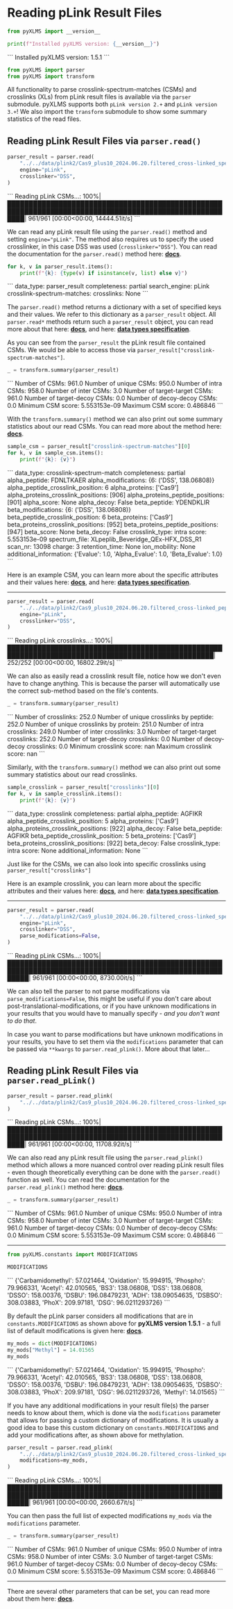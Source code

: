 
# Reading pLink Result Files


```python copy
from pyXLMS import __version__

print(f"Installed pyXLMS version: {__version__}")
```
<Callout emoji="✓">
```
    Installed pyXLMS version: 1.5.1
```
</Callout>


```python copy
from pyXLMS import parser
from pyXLMS import transform
```

All functionality to parse crosslink-spectrum-matches (CSMs) and crosslinks (XLs) from pLink result files is available via the `parser` submodule. pyXLMS supports both `pLink version 2.+` and `pLink version 3.+`! We also import the `transform` submodule to show some summary statistics of the read files.

## Reading pLink Result Files via `parser.read()`


```python copy
parser_result = parser.read(
    "../../data/plink2/Cas9_plus10_2024.06.20.filtered_cross-linked_spectra.csv",
    engine="pLink",
    crosslinker="DSS",
)
```
<Callout emoji="✓">
```
    Reading pLink CSMs...: 100%|████████████████████████████████████████████████████████████████████████████████████████████████████████| 961/961 [00:00<00:00, 14444.51it/s]
```
</Callout>

We can read any pLink result file using the `parser.read()` method and setting `engine="pLink"`. The method also requires us to specify the used crosslinker, in this case DSS was used (`crosslinker="DSS"`). You can read the documentation for the `parser.read()` method here: [**docs**](https://hgb-bin-proteomics.github.io/pyXLMS/pyXLMS.parser.html#pyXLMS.parser.read).


```python copy
for k, v in parser_result.items():
    print(f"{k}: {type(v) if isinstance(v, list) else v}")
```
<Callout emoji="✓">
```
    data_type: parser_result
    completeness: partial
    search_engine: pLink
    crosslink-spectrum-matches: <class 'list'>
    crosslinks: None
```
</Callout>

The `parser.read()` method returns a dictionary with a set of specified keys and their values. We refer to this dictionary as a `parser_result` object. All `parser.read*` methods return such a `parser_result` object, you can read more about that here: [**docs**](https://hgb-bin-proteomics.github.io/pyXLMS/pyXLMS.html#pyXLMS.data.create_parser_result), and here: [**data types specification**](https://github.com/hgb-bin-proteomics/pyXLMS/blob/master/docs/data_types.md).

As you can see from the `parser_result` the pLink result file contained CSMs. We would be able to access those via `parser_result["crosslink-spectrum-matches"]`.


```python copy
_ = transform.summary(parser_result)
```
<Callout emoji="✓">
```
    Number of CSMs: 961.0
    Number of unique CSMs: 950.0
    Number of intra CSMs: 958.0
    Number of inter CSMs: 3.0
    Number of target-target CSMs: 961.0
    Number of target-decoy CSMs: 0.0
    Number of decoy-decoy CSMs: 0.0
    Minimum CSM score: 5.553153e-09
    Maximum CSM score: 0.486846
```
</Callout>

With the `transform.summary()` method we can also print out some summary statistics about our read CSMs. You can read more about the method here: [**docs**](https://hgb-bin-proteomics.github.io/pyXLMS/pyXLMS.transform.html#pyXLMS.transform.summary.summary).


```python copy
sample_csm = parser_result["crosslink-spectrum-matches"][0]
for k, v in sample_csm.items():
    print(f"{k}: {v}")
```
<Callout emoji="✓">
```
    data_type: crosslink-spectrum-match
    completeness: partial
    alpha_peptide: FDNLTKAER
    alpha_modifications: {6: ('DSS', 138.06808)}
    alpha_peptide_crosslink_position: 6
    alpha_proteins: ['Cas9']
    alpha_proteins_crosslink_positions: [906]
    alpha_proteins_peptide_positions: [901]
    alpha_score: None
    alpha_decoy: False
    beta_peptide: YDENDKLIR
    beta_modifications: {6: ('DSS', 138.06808)}
    beta_peptide_crosslink_position: 6
    beta_proteins: ['Cas9']
    beta_proteins_crosslink_positions: [952]
    beta_proteins_peptide_positions: [947]
    beta_score: None
    beta_decoy: False
    crosslink_type: intra
    score: 5.553153e-09
    spectrum_file: XLpeplib_Beveridge_QEx-HFX_DSS_R1
    scan_nr: 13098
    charge: 3
    retention_time: None
    ion_mobility: None
    additional_information: {'Evalue': 1.0, 'Alpha_Evalue': 1.0, 'Beta_Evalue': 1.0}
```
</Callout>

Here is an example CSM, you can learn more about the specific attributes and their values here: [**docs**](https://hgb-bin-proteomics.github.io/pyXLMS/pyXLMS.html#pyXLMS.data.create_csm), and here: [**data types specification**](https://github.com/hgb-bin-proteomics/pyXLMS/blob/master/docs/data_types.md).

*****


```python copy
parser_result = parser.read(
    "../../data/plink2/Cas9_plus10_2024.06.20.filtered_cross-linked_peptides.csv",
    engine="pLink",
    crosslinker="DSS",
)
```
<Callout emoji="✓">
```
    Reading pLink crosslinks...: 100%|██████████████████████████████████████████████████████████████████████████████████████████████████| 252/252 [00:00<00:00, 16802.29it/s]
```
</Callout>


We can also as easily read a crosslink result file, notice how we don't even have to change anything. This is because the parser will automatically use the correct sub-method based on the file's contents. 


```python copy
_ = transform.summary(parser_result)
```
<Callout emoji="✓">
```
    Number of crosslinks: 252.0
    Number of unique crosslinks by peptide: 252.0
    Number of unique crosslinks by protein: 251.0
    Number of intra crosslinks: 249.0
    Number of inter crosslinks: 3.0
    Number of target-target crosslinks: 252.0
    Number of target-decoy crosslinks: 0.0
    Number of decoy-decoy crosslinks: 0.0
    Minimum crosslink score: nan
    Maximum crosslink score: nan
```
</Callout>

Similarly, with the `transform.summary()` method we can also print out some summary statistics about our read crosslinks.


```python copy
sample_crosslink = parser_result["crosslinks"][0]
for k, v in sample_crosslink.items():
    print(f"{k}: {v}")
```
<Callout emoji="✓">
```
    data_type: crosslink
    completeness: partial
    alpha_peptide: AGFIKR
    alpha_peptide_crosslink_position: 5
    alpha_proteins: ['Cas9']
    alpha_proteins_crosslink_positions: [922]
    alpha_decoy: False
    beta_peptide: AGFIKR
    beta_peptide_crosslink_position: 5
    beta_proteins: ['Cas9']
    beta_proteins_crosslink_positions: [922]
    beta_decoy: False
    crosslink_type: intra
    score: None
    additional_information: None
```
</Callout>

Just like for the CSMs, we can also look into specific crosslinks using `parser_result["crosslinks"]`

Here is an example crosslink, you can learn more about the specific attributes and their values here: [**docs**](https://hgb-bin-proteomics.github.io/pyXLMS/pyXLMS.html#pyXLMS.data.create_crosslink), and here: [**data types specification**](https://github.com/hgb-bin-proteomics/pyXLMS/blob/master/docs/data_types.md).

*****


```python copy
parser_result = parser.read(
    "../../data/plink2/Cas9_plus10_2024.06.20.filtered_cross-linked_spectra.csv",
    engine="pLink",
    crosslinker="DSS",
    parse_modifications=False,
)
```
<Callout emoji="✓">
```
    Reading pLink CSMs...: 100%|█████████████████████████████████████████████████████████████████████████████████████████████████████████| 961/961 [00:00<00:00, 8730.00it/s]
```
</Callout>

We can also tell the parser to not parse modifications via `parse_modifications=False`, this might be useful if you don't care about post-translational-modifications, or if you have unknown modifications in your results that you would have to manually specify - _and you don't want to do that_.

In case you want to parse modifications but have unknown modifications in your results, you have to set them via the `modifications` parameter that can be passed via `**kwargs` to `parser.read_plink()`. More about that later...

## Reading pLink Result Files via `parser.read_pLink()`


```python copy
parser_result = parser.read_plink(
    "../../data/plink2/Cas9_plus10_2024.06.20.filtered_cross-linked_spectra.csv"
)
```
<Callout emoji="✓">
```
    Reading pLink CSMs...: 100%|████████████████████████████████████████████████████████████████████████████████████████████████████████| 961/961 [00:00<00:00, 11708.92it/s]
```
</Callout>

We can also read any pLink result file using the `parser.read_plink()` method which allows a more nuanced control over reading pLink result files - even though theoretically everything can be done with the `parser.read()` function as well. You can read the documentation for the `parser.read_plink()` method here: [**docs**](https://hgb-bin-proteomics.github.io/pyXLMS/pyXLMS.parser.html#pyXLMS.parser.parser_xldbse_plink.read_plink).


```python copy
_ = transform.summary(parser_result)
```
<Callout emoji="✓">
```
    Number of CSMs: 961.0
    Number of unique CSMs: 950.0
    Number of intra CSMs: 958.0
    Number of inter CSMs: 3.0
    Number of target-target CSMs: 961.0
    Number of target-decoy CSMs: 0.0
    Number of decoy-decoy CSMs: 0.0
    Minimum CSM score: 5.553153e-09
    Maximum CSM score: 0.486846
```
</Callout>

*****


```python copy
from pyXLMS.constants import MODIFICATIONS

MODIFICATIONS
```
<Callout emoji="✓">
```
    {'Carbamidomethyl': 57.021464,
     'Oxidation': 15.994915,
     'Phospho': 79.966331,
     'Acetyl': 42.010565,
     'BS3': 138.06808,
     'DSS': 138.06808,
     'DSSO': 158.00376,
     'DSBU': 196.08479231,
     'ADH': 138.09054635,
     'DSBSO': 308.03883,
     'PhoX': 209.97181,
     'DSG': 96.0211293726}
```
</Callout>


By default the pLink parser considers all modifications that are in `constants.MODIFICATIONS` as shown above for **pyXLMS version 1.5.1** - a full list of default modifications is given here: [**docs**](https://hgb-bin-proteomics.github.io/pyXLMS/pyXLMS.html#pyXLMS.constants.MODIFICATIONS).


```python copy
my_mods = dict(MODIFICATIONS)
my_mods["Methyl"] = 14.01565
my_mods
```
<Callout emoji="✓">
```
    {'Carbamidomethyl': 57.021464,
     'Oxidation': 15.994915,
     'Phospho': 79.966331,
     'Acetyl': 42.010565,
     'BS3': 138.06808,
     'DSS': 138.06808,
     'DSSO': 158.00376,
     'DSBU': 196.08479231,
     'ADH': 138.09054635,
     'DSBSO': 308.03883,
     'PhoX': 209.97181,
     'DSG': 96.0211293726,
     'Methyl': 14.01565}
```
</Callout>


If you have any additional modifications in your result file(s) the parser needs to know about them, which is done via the `modifications` parameter that allows for passing a custom dictionary of modifications. It is usually a good idea to base this custom dictionary on `constants.MODIFICATIONS` and add your modifications after, as shown above for methylation.


```python copy
parser_result = parser.read_plink(
    "../../data/plink2/Cas9_plus10_2024.06.20.filtered_cross-linked_spectra.csv",
    modifications=my_mods,
)
```
<Callout emoji="✓">
```
    Reading pLink CSMs...: 100%|█████████████████████████████████████████████████████████████████████████████████████████████████████████| 961/961 [00:00<00:00, 2660.67it/s]
```
</Callout>

You can then pass the full list of expected modifications `my_mods` via the `modifications` parameter.


```python copy
_ = transform.summary(parser_result)
```
<Callout emoji="✓">
```
    Number of CSMs: 961.0
    Number of unique CSMs: 950.0
    Number of intra CSMs: 958.0
    Number of inter CSMs: 3.0
    Number of target-target CSMs: 961.0
    Number of target-decoy CSMs: 0.0
    Number of decoy-decoy CSMs: 0.0
    Minimum CSM score: 5.553153e-09
    Maximum CSM score: 0.486846
```
</Callout>

*****

There are several other parameters that can be set, you can read more about them here: [**docs**](https://hgb-bin-proteomics.github.io/pyXLMS/pyXLMS.parser.html#pyXLMS.parser.parser_xldbse_plink.read_plink).
